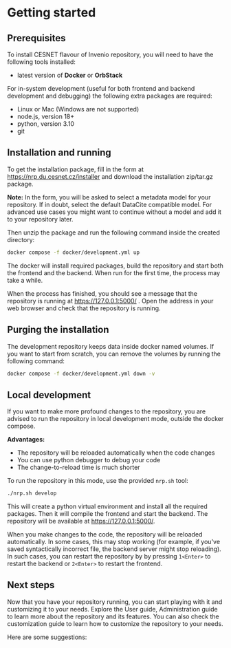 
# Getting started

## Prerequisites

To install CESNET flavour of Invenio repository, you will need to have the following tools installed:

* latest version of **Docker** or **OrbStack**

For in-system development (useful for both frontend and backend development and debugging) the following
extra packages are required:

* Linux or Mac (Windows are not supported)
* node.js, version 18+
* python, version 3.10
* git

## Installation and running

To get the installation package, fill in the form at https://nrp.du.cesnet.cz/installer and
download the installation zip/tar.gz package.

**Note:** In the form, you will be asked to select a metadata model for your repository.
If in doubt, select the default DataCite compatible model. For advanced use cases you might want
to continue without a model and add it to your repository later.

Then unzip the package and run the following command inside the created directory:

```bash
docker compose -f docker/development.yml up
```

The docker will install required packages, build the repository and start
both the frontend and the backend. When run for the first time, the process may
take a while.

When the process has finished, you should see a message that the repository is running at
https://127.0.0.1:5000/ . Open the address in your web browser and check that the repository
is running.

## Purging the installation

The development repository keeps data inside docker named volumes. If you want to start from scratch,
you can remove the volumes by running the following command:

```bash
docker compose -f docker/development.yml down -v
```

## Local development

If you want to make more profound changes to the repository, you are advised to run the repository
in local development mode, outside the docker compose.

**Advantages:**

* The repository will be reloaded automatically when the code changes
* You can use python debugger to debug your code
* The change-to-reload time is much shorter

To run the repository in this mode, use the provided `nrp.sh` tool:

```bash
./nrp.sh develop
```

This will create a python virtual environment and install all the required packages. Then it will
compile the frontend and start the backend. The repository will be available at https://127.0.0.1:5000/.

When you make changes to the code, the repository will be reloaded automatically.
In some cases, this may stop working (for example, if you've saved syntactically incorrect
file, the backend server might stop reloading). In such cases, you can restart the repository by
by pressing `1<Enter>` to restart the backend or `2<Enter>` to restart the frontend.

## Next steps

Now that you have your repository running, you can start playing with it and customizing it to your needs.
Explore the User guide, Administration guide to learn more about the repository and its features.
You can also check the customization guide to learn how to customize the repository to your needs.

Here are some suggestions:

<Cards num={2}>
  <Card title="Upload record from commandline" href="/user/commandline" arrow={true}/>
  <Card title="Customize your repository" href="/customize" arrow={true}/>
  <Card title="Add custom fields to record metadata" href="/customize/model/custom_fields" arrow={true}/>
  <Card title="Develop your own code" href="/develop/repository" arrow={true}/>
  <Card title="Develop clients" href="/develop/client" arrow={true}/>
</Cards>
